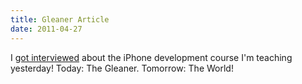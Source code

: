 ```yaml
---
title: Gleaner Article
date: 2011-04-27
---
```



I [got interviewed](http://nbbusinessjournal.canadaeast.com/gleaner/article/1401273) about the iPhone development course I'm teaching yesterday! Today: The Gleaner. Tomorrow: The World!


  